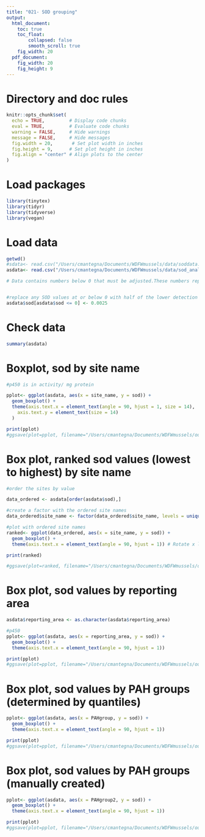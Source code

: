 ```yaml
---
title: "021- SOD grouping"
output:
  html_document: 
    toc: true
    toc_float:
        collapsed: false
        smooth_scroll: true
    fig_width: 20
  pdf_document: 
    fig_width: 20
    fig_height: 9
---
```


# Directory and doc rules

```r

knitr::opts_chunk$set(
  echo = TRUE,         # Display code chunks
  eval = TRUE,         # Evaluate code chunks
  warning = FALSE,     # Hide warnings
  message = FALSE,     # Hide messages
  fig.width = 20,       # Set plot width in inches
  fig.height = 9,      # Set plot height in inches
  fig.align = "center" # Align plots to the center
)

```

# Load packages

```r
library(tinytex)
library(tidyr)
library(tidyverse)
library(vegan)

```

# Load data

```r

getwd()
#sdata<- read.csv("/Users/cmantegna/Documents/WDFWmussels/data/soddata.csv")
asdata<- read.csv("/Users/cmantegna/Documents/WDFWmussels/data/sod_analytes.csv")

```

```r

# Data contains numbers below 0 that must be adjusted.These numbers represent samples whose values were below the limit of quantification using the SOD kit. There was some activity in the raw sample, but it is too far below the limit of the standard curve to be accurately quantified.


#replace any SOD values at or below 0 with half of the lower detection limit of .005 (.005*.5). Lower detection limit determined by assay protocol by the manufacturer, Cayman.
asdata$sod[asdata$sod <= 0] <- 0.0025

```

# Check data

```r
summary(asdata)
```

# Boxplot, sod by site name

```r
#p450 is in activity/ mg protein

pplot<- ggplot(asdata, aes(x = site_name, y = sod)) +
  geom_boxplot() +
  theme(axis.text.x = element_text(angle = 90, hjust = 1, size = 14),  
    axis.text.y = element_text(size = 14) 
  )

print(pplot)
#ggsave(plot=pplot, filename="/Users/cmantegna/Documents/WDFWmussels/output/figures/p450boxplotSITE.png", width=20, height=9)
```

# Box plot, ranked sod values (lowest to highest) by site name
```r

#order the sites by value

data_ordered <- asdata[order(asdata$sod),]

#create a factor with the ordered site names
data_ordered$site_name <- factor(data_ordered$site_name, levels = unique(data_ordered$site_name))

#plot with ordered site names
ranked<- ggplot(data_ordered, aes(x = site_name, y = sod)) +
  geom_boxplot() +
  theme(axis.text.x = element_text(angle = 90, hjust = 1)) # Rotate x labels if needed

print(ranked)

#ggsave(plot=ranked, filename="/Users/cmantegna/Documents/WDFWmussels/output/figures/p450boxplotSITEranked.png", width=20, height=9)
```

# Box plot, sod values by reporting area
```r

asdata$reporting_area <- as.character(asdata$reporting_area)

#p450
pplot<- ggplot(asdata, aes(x = reporting_area, y = sod)) +
  geom_boxplot() +
  theme(axis.text.x = element_text(angle = 90, hjust = 1)) 

print(pplot)
#ggsave(plot=pplot, filename="/Users/cmantegna/Documents/WDFWmussels/output/figures/p450boxplotRA.png", width=20, height=9)

```

# Box plot, sod values by PAH groups (determined by quantiles)
```r

pplot<- ggplot(asdata, aes(x = PAHgroup, y = sod)) +
  geom_boxplot() +
  theme(axis.text.x = element_text(angle = 90, hjust = 1)) 

print(pplot)
#ggsave(plot=pplot, filename="/Users/cmantegna/Documents/WDFWmussels/output/figures/p450boxplotRA.png", width=20, height=9)

```

# Box plot, sod values by PAH groups (manually created)
```r

pplot<- ggplot(asdata, aes(x = PAHgroup2, y = sod)) +
  geom_boxplot() +
  theme(axis.text.x = element_text(angle = 90, hjust = 1)) 

print(pplot)
#ggsave(plot=pplot, filename="/Users/cmantegna/Documents/WDFWmussels/output/figures/p450boxplotRA.png", width=20, height=9)

```
